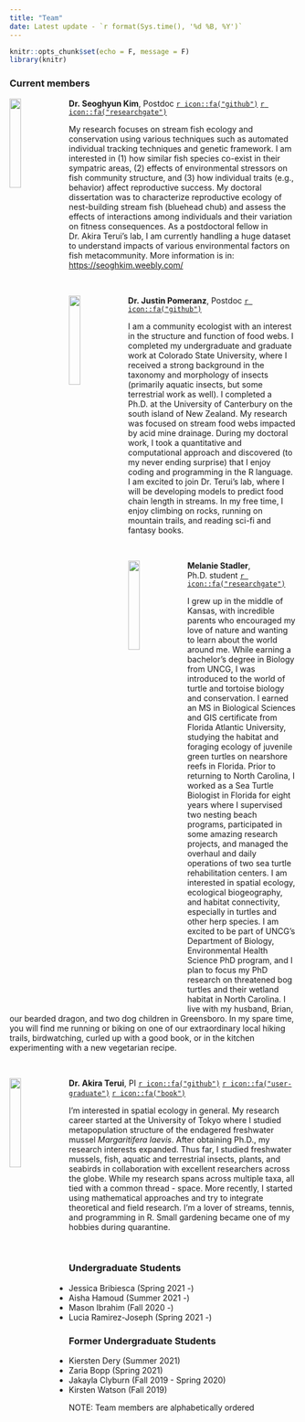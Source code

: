 ```yaml
---
title: "Team"
date: Latest update - `r format(Sys.time(), '%d %B, %Y')`
---
```


```r
knitr::opts_chunk$set(echo = F, message = F)
library(knitr)
```

### Current members

::: {.clearfix}
<img src="image/img_sk.jpg" style="vertical-align:top; width: 20%" align="left"/> **Dr. Seoghyun Kim**, Postdoc [`r icon::fa("github")`](https://github.com/seoghyunkim/) [`r icon::fa("researchgate")`](https://www.researchgate.net/profile/Seoghyun_Kim)\

My research focuses on stream fish ecology and conservation using various techniques such as automated individual tracking techniques and genetic framework. I am interested in (1) how similar fish species co-exist in their sympatric areas, (2) effects of environmental stressors on fish community structure, and (3) how individual traits (e.g., behavior) affect reproductive success. My doctoral dissertation was to characterize reproductive ecology of nest-building stream fish (bluehead chub) and assess the effects of interactions among individuals and their variation on fitness consequences. As a postdoctoral fellow in Dr. Akira Terui's lab, I am currently handling a huge dataset to understand impacts of various environmental factors on fish metacommunity. More information is in: <https://seoghkim.weebly.com/>
:::

\

::: {.clearfix}
<img src="image/img_jp.jpg" style="vertical-align:top; width: 20%" align="left"/> **Dr. Justin Pomeranz**, Postdoc [`r icon::fa("github")`](https://github.com/Jpomz)

I am a community ecologist with an interest in the structure and function of food webs. I completed my undergraduate and graduate work at Colorado State University, where I received a strong background in the taxonomy and morphology of insects (primarily aquatic insects, but some terrestrial work as well). I completed a Ph.D. at the University of Canterbury on the south island of New Zealand. My research was focused on stream food webs impacted by acid mine drainage. During my doctoral work, I took a quantitative and computational approach and discovered (to my never ending surprise) that I enjoy coding and programming in the R language. I am excited to join Dr. Terui's lab, where I will be developing models to predict food chain length in streams. In my free time, I enjoy climbing on rocks, running on mountain trails, and reading sci-fi and fantasy books.
:::

\

::: {.clearfix}
<img src="image/img_ms.jpg" style="vertical-align:top; width: 20%" align="left"/> **Melanie Stadler**, Ph.D. student [`r icon::fa("researchgate")`](https://www.researchgate.net/profile/Melanie_Stadler)

I grew up in the middle of Kansas, with incredible parents who encouraged my love of nature and wanting to learn about the world around me. While earning a bachelor's degree in Biology from UNCG, I was introduced to the world of turtle and tortoise biology and conservation. I earned an MS in Biological Sciences and GIS certificate from Florida Atlantic University, studying the habitat and foraging ecology of juvenile green turtles on nearshore reefs in Florida. Prior to returning to North Carolina, I worked as a Sea Turtle Biologist in Florida for eight years where I supervised two nesting beach programs, participated in some amazing research projects, and managed the overhaul and daily operations of two sea turtle rehabilitation centers. I am interested in spatial ecology, ecological biogeography, and habitat connectivity, especially in turtles and other herp species. I am excited to be part of UNCG's Department of Biology, Environmental Health Science PhD program, and I plan to focus my PhD research on threatened bog turtles and their wetland habitat in North Carolina. I live with my husband, Brian, our bearded dragon, and two dog children in Greensboro. In my spare time, you will find me running or biking on one of our extraordinary local hiking trails, birdwatching, curled up with a good book, or in the kitchen experimenting with a new vegetarian recipe.
:::

\

::: {.clearfix}
<img src="image/img_at.jpg" style="vertical-align:top; width: 20%" align="left"/> **Dr. Akira Terui**, PI [`r icon::fa("github")`](https://github.com/aterui/) [`r icon::fa("user-graduate")`](https://scholar.google.com/citations?user=H9OuCKsAAAAJ&hl=ja&authuser=1) [`r icon::fa("book")`](https://publons.com/researcher/1241876/akira-terui/)\

I'm interested in spatial ecology in general. My research career started at the University of Tokyo where I studied metapopulation structure of the endagered freshwater mussel *Margaritifera laevis*. After obtaining Ph.D., my research interests expanded. Thus far, I studied freshwater mussels, fish, aquatic and terrestrial insects, plants, and seabirds in collaboration with excellent researchers across the globe. While my research spans across multiple taxa, all tied with a common thread - space. More recently, I started using mathematical approaches and try to integrate theoretical and field research. I'm a lover of streams, tennis, and programming in R. Small gardening became one of my hobbies during quarantine.
:::

\

### Undergraduate Students

-   Jessica Bribiesca (Spring 2021 -)
-   Aisha Hamoud (Summer 2021 -)
-   Mason Ibrahim (Fall 2020 -)
-   Lucia Ramirez-Joseph (Spring 2021 -)

### Former Undergraduate Students

-   Kiersten Dery (Summer 2021)
-   Zaria Bopp (Spring 2021)
-   Jakayla Clyburn (Fall 2019 - Spring 2020)
-   Kirsten Watson (Fall 2019)

NOTE: Team members are alphabetically ordered
